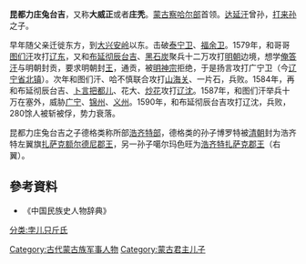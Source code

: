'''昆都力庄兔台吉'''，又称'''大威正'''或者'''庄秃'''。[[蒙古|蒙古]][[察哈尔部|察哈尔部]]首领。[[达延汗|达延汗]]曾孙，[[打来孙|打来孙]]之子。

早年随父亲迁徙东方，到[[大兴安岭|大兴安岭]]以东。击破[[泰宁卫|泰宁卫]]、[[福余卫|福余卫]]。1579年，和哥哥[[圖們_(韃靼)|图们汗]]攻打[[辽东|辽东]]，又和[[布延|布延彻辰台吉]]、[[可可出大台吉|黑石炭]]聚兵十二万攻打[[明朝|明朝]]边境，想学[[俺答汗|俺答汗]]与明朝封贡，要求明朝封[[王|王]]，通贡，被[[明神宗|明神宗]]拒绝，于是扬言攻打广宁卫（今[[辽宁省|辽宁省]][[北镇|北镇]]）。次年和图们汗、哈不慎联合攻打[[山海关|山海关]]、一片石，兵败。1584年，再和布延彻辰台吉、[[卜言把都儿|卜言把都儿]]、花大、[[炒花|炒花]]攻打[[辽沈|辽沈]]。1587年，和图们汗举兵十万在塞外，威胁[[广宁卫|广宁]]、[[锦州|锦州]]、[[义州|义州]]。1590年，和布延彻辰台吉攻打辽沈，兵败，280馀人被斩被俘，势力衰落。

昆都力庄兔台吉之子德格类称所部[[浩齐特部|浩齐特部]]，德格类的孙子博罗特被[[清朝|清朝]]封为浩齐特左翼旗[[扎萨克额尔德尼郡王|扎萨克额尔德尼郡王]]，另一孙子噶尔玛色旺为[[浩齐特扎萨克郡王|浩齐特扎萨克郡王]]（右翼）。
==參考資料==
* 《中国民族史人物辞典》

[[分类:孛儿只斤氏|分类:孛儿只斤氏]]
[[Category:古代蒙古族军事人物|Category:古代蒙古族军事人物]]
[[Category:蒙古君主儿子|Category:蒙古君主儿子]]